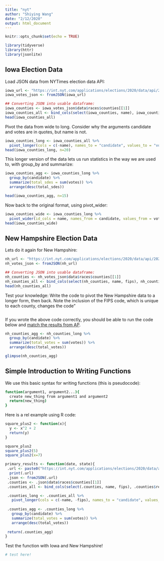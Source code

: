 ```yaml
---
title: "nyt"
author: "Shiying Wang"
date: "2/12/2020"
output: html_document
---
```


```r
knitr::opts_chunk$set(echo = TRUE)
```

```r
library(tidyverse)
library(httr)
library(jsonlite)
```

## Iowa Election Data
Load JSON data from NYTimes election data API:

```r
iowa_url <- "https://int.nyt.com/applications/elections/2020/data/api/2020-02-03/iowa/president/democrat.json"
iowa_votes_json <- fromJSON(iowa_url)

## Converting JSON into usable dataframe:
iowa_counties <- iowa_votes_json$data$races$counties[[1]]
iowa_counties_all <- bind_cols(select(iowa_counties, name), iowa_counties$results)
head(iowa_counties_all)
```

Pivot the data from wide to long. Consider why the arguments candidate and votes are in quotes, but name is not.

```r
iowa_counties_long <- iowa_counties_all %>% 
  pivot_longer(cols = c(-name), names_to = "candidate", values_to = "votes")
head(iowa_counties_long, n=20)
```

This longer version of the data lets us run statistics in the way we are used to, with group_by and summarize:

```r
iowa_counties_agg <- iowa_counties_long %>%
  group_by(candidate) %>%
  summarize(total_sdes = sum(votes)) %>%
  arrange(desc(total_sdes))

head(iowa_counties_agg, n=15)
```

Now back to the original format, using pivot_wider:

```r
iowa_counties_wide <- iowa_counties_long %>% 
  pivot_wider(id_cols = name, names_from = candidate, values_from = votes)
head(iowa_counties_wide)
```


## New Hampshire Election Data
Lets do it again for New Hampshire:

```r
nh_url <- "https://int.nyt.com/applications/elections/2020/data/api/2020-02-11/new-hampshire/president/democrat.json"
nh_votes_json <- fromJSON(nh_url)

## Converting JSON into usable dataframe:
nh_counties <- nh_votes_json$data$races$counties[[1]]
nh_counties_all <- bind_cols(select(nh_counties, name, fips), nh_counties$results)
head(nh_counties_all)
```

Test your knowledge: Write the code to pivot the New Hampshire data to a longer form, then back. Note the inclusion of the FIPS code, which is unique to each county, changes the code"

```r


```

If you wrote the above code correctly, you should be able to run the code below and [match the results from AP](https://www.google.com/search?q=fianl+results+new+hampshire&rlz=1C5CHFA_enUS865US865&oq=fianl+results+new+hampshire&aqs=chrome..69i57j33l7.3442j0j7&sourceid=chrome&ie=UTF-8).

```r
nh_counties_agg <- nh_counties_long %>%
  group_by(candidate) %>%
  summarize(total_votes = sum(votes)) %>%
  arrange(desc(total_votes))

glimpse(nh_counties_agg)
```


## Simple Introduction to Writing Functions

We use this basic syntax for writing functions (this is pseudocode):

```bash
function(argument1, argument2...){
  create new_thing from argument1 and argument2
  return(new_thing)
}
```

Here is a rel example using R code:

```r
square_plus2 <- function(x){
  y <- x^2 + 2
  return(y)
}

square_plus2
square_plus2(5)
square_plus2(x=7)
```



```r
primary_results <- function(date, state){
 .url <- paste0("https://int.nyt.com/applications/elections/2020/data/api/", date, "/", state, "/president/democrat.json")
  print(.url)
 .json <- fromJSON(.url)
 .counties <- .json$data$races$counties[[1]]
 .counties_all <- bind_cols(select(.counties, name, fips), .counties$results)

 .counties_long <- .counties_all %>% 
   pivot_longer(cols = c(-name, -fips), names_to = "candidate", values_to = "votes")
 
 .counties_agg <- .counties_long %>%
   group_by(candidate) %>%
   summarize(total_votes = sum(votes)) %>%
   arrange(desc(total_votes))
 
 return(.counties_agg)
}
```

Test the function with Iowa and New Hampshire!

```r
# test here!

```